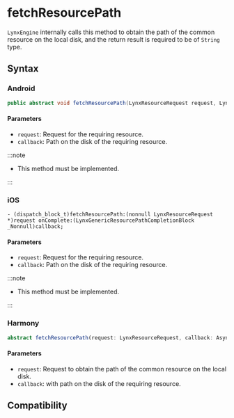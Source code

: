 # fetchResourcePath

`LynxEngine` internally calls this method to obtain the path of the common resource on the local disk, and the return result is required to be of `String` type.

## Syntax

### Android

```java
public abstract void fetchResourcePath(LynxResourceRequest request, LynxResourceCallback< String > callback);
```

#### Parameters

- `request`: Request for the requiring resource.
- `callback`: Path on the disk of the requiring resource.

:::note

- This method must be implemented.

:::

### iOS

```objc
- (dispatch_block_t)fetchResourcePath:(nonnull LynxResourceRequest *)request onComplete:(LynxGenericResourcePathCompletionBlock _Nonnull)callback;
```

#### Parameters

- `request`: Request for the requiring resource.
- `callback`: Path on the disk of the requiring resource.

:::note

- This method must be implemented.

:::

### Harmony

```typescript
abstract fetchResourcePath(request: LynxResourceRequest, callback: AsyncCallback<string>): void;
```

#### Parameters

- `request`: Request to obtain the path of the common resource on the local disk.
- `callback`: with path on the disk of the requiring resource.

## Compatibility


<LegacyCompatTable metadata="lynx-native-api/lynx-generic-resource-fetcher/fetch-resource-path" />
